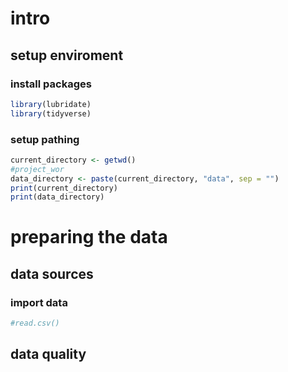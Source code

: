 # intro

## setup enviroment
### install packages
```r
library(lubridate)
library(tidyverse)
```
### setup pathing
```r
current_directory <- getwd()
#project_wor
data_directory <- paste(current_directory, "data", sep = "")
print(current_directory)
print(data_directory)
```
# preparing the data

## data sources
### import data
```r
#read.csv()
```

## data quality
